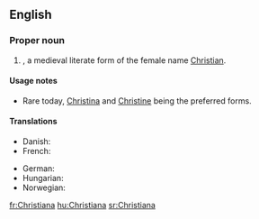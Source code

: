 ==English==

===Proper noun===
{{en-proper noun}}

# {{given name|female|from=Ancient Greek}}, a medieval literate form of the female name [[Christian]].

====Usage notes====
*Rare today, [[Christina]]  and [[Christine]] being the preferred forms.

====Translations====
{{trans-top|a female given name}}
* Danish: {{t|da|Kristiane}}
* French: {{t+|fr|Christiane}}
{{trans-mid}}
* German: {{t-|de|Christiane}}
* Hungarian: {{t|hu|Krisztiána}}
* Norwegian: {{t|no|Kristiane}}
{{trans-bottom}}

[[fr:Christiana]]
[[hu:Christiana]]
[[sr:Christiana]]